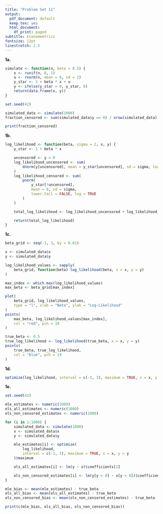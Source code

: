 ```yaml
---
title: "Problem Set 11"
output:
  pdf_document: default
  keep_tex: yes
  html_document:
    df_print: paged
subtitle: Economemtrics 
fontsize: 12pt
linestretch: 1.5
---
```


**1a.** 

```r
simulate <- function(n, beta = 0.5) {
    x <- runif(n, 0, 1)
    u <- rnorm(n, mean = 0, sd = 2)
    y_star <- 1 + beta * x + u
    y <- ifelse(y_star > 0, y_star, 0)
    return(data.frame(x, y))
}

set.seed(42)

simulated_data <- simulate(1000)
fraction_censored <- sum(simulated_data$y == 0) / nrow(simulated_data)

print(fraction_censored)
```

**1b.** 

```r
log_likelihood <- function(beta, sigma = 2, x, y) {
    y_star <- 1 + beta * x

    uncensored <- y > 0
    log_likelihood_uncensored <- sum(
        dnorm(y[uncensored], mean = y_star[uncensored], sd = sigma, log = TRUE)
    )
    log_likelihood_censored <- sum(
        pnorm(
            y_star[!uncensored],
            mean = 0, sd = sigma,
            lower.tail = FALSE, log = TRUE
        )
    )

    total_log_likelihood <- log_likelihood_uncensored + log_likelihood_censored

    return(total_log_likelihood)
}
```

**1c.** 

```r
beta_grid <- seq(-3, 3, by = 0.01)

x <- simulated_data$x
y <- simulated_data$y

log_likelihood_values <- sapply(
    beta_grid, function(beta) log_likelihood(beta, x = x, y = y)
)

max_index <- which.max(log_likelihood_values)
max_beta <- beta_grid[max_index]

plot(
    beta_grid, log_likelihood_values,
    type = "l", xlab = "Beta", ylab = "Log-Likelihood"
)
points(
    max_beta, log_likelihood_values[max_index],
    col = "red", pch = 19
)

true_beta <- 0.5
true_log_likelihood <- log_likelihood(true_beta, x = x, y = y)
points(
    true_beta, true_log_likelihood,
    col = "blue", pch = 19
)
```

**1d.** 

```r
optimize(log_likelihood, interval = c(-3, 3), maximum = TRUE, x = x, y = y)
```

**1e.** 

```r
set.seed(42)

mle_estimates <- numeric(1000)
ols_all_estimates <- numeric(1000)
ols_non_censored_estimates <- numeric(1000)

for (i in 1:1000) {
    simulated_data <- simulate(1000)
    x <- simulated_data$x
    y <- simulated_data$y

    mle_estimates[i] <- optimize(
        log_likelihood,
        interval = c(-3, 3), maximum = TRUE, x = x, y = y
    )$maximum

    ols_all_estimates[i] <- lm(y ~ x)$coefficients[2]

    ols_non_censored_estimates[i] <- lm(y[y > 0] ~ x[y > 0])$coefficients[2]
}

mle_bias <- mean(mle_estimates) - true_beta
ols_all_bias <- mean(ols_all_estimates) - true_beta
ols_non_censored_bias <- mean(ols_non_censored_estimates) - true_beta

print(c(mle_bias, ols_all_bias, ols_non_censored_bias))
```